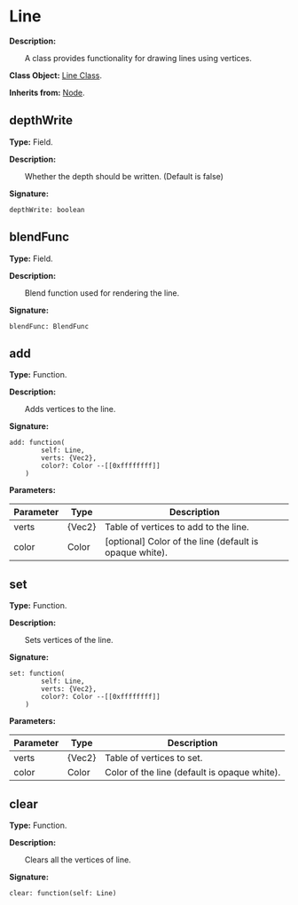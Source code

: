 
# Line

**Description:**

&emsp;&emsp;A class provides functionality for drawing lines using vertices.

**Class Object:** [Line Class](/docs/api/Class%20Object/Line).

**Inherits from:** [Node](/docs/api/Class/Node).

## depthWrite

**Type:** Field.

**Description:**

&emsp;&emsp;Whether the depth should be written. (Default is false)

**Signature:**
```tl
depthWrite: boolean
```

## blendFunc

**Type:** Field.

**Description:**

&emsp;&emsp;Blend function used for rendering the line.

**Signature:**
```tl
blendFunc: BlendFunc
```

## add

**Type:** Function.

**Description:**

&emsp;&emsp;Adds vertices to the line.

**Signature:**
```tl
add: function(
		self: Line,
		verts: {Vec2},
		color?: Color --[[0xffffffff]]
	)
```

**Parameters:**

| Parameter | Type | Description |
| --- | --- | --- |
| verts | \{Vec2} | Table of vertices to add to the line. |
| color | Color | [optional] Color of the line (default is opaque white). |

## set

**Type:** Function.

**Description:**

&emsp;&emsp;Sets vertices of the line.

**Signature:**
```tl
set: function(
		self: Line,
		verts: {Vec2},
		color?: Color --[[0xffffffff]]
	)
```

**Parameters:**

| Parameter | Type | Description |
| --- | --- | --- |
| verts | \{Vec2} | Table of vertices to set. |
| color | Color | Color of the line (default is opaque white). |

## clear

**Type:** Function.

**Description:**

&emsp;&emsp;Clears all the vertices of line.

**Signature:**
```tl
clear: function(self: Line)
```